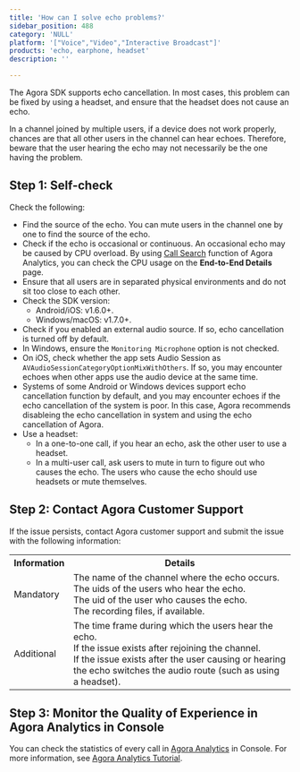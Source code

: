 ```yaml
---
title: 'How can I solve echo problems?'
sidebar_position: 488 
category: 'NULL' 
platform: '["Voice","Video","Interactive Broadcast"]'
products: 'echo, earphone, headset'   
description: '' 

---
```



The Agora SDK supports echo cancellation. In most cases, this problem can be fixed by using a headset, and ensure that the headset does not cause an echo. 

In a channel joined by multiple users, if a device does not work properly, chances are that all other users in the channel can hear echoes. Therefore, beware that the user hearing the echo may not necessarily be the one having the problem.

## Step 1: Self-check

Check the following:

- Find the source of the echo. You can mute users in the channel one by one to find the source of the echo.
- Check if the echo is occasional or continuous. An occasional echo may be caused by CPU overload. By using [Call Search](https://docs.agora.io/en/Agora%20Platform/aa_call_search?platform=All%20Platforms#analyze-quality-issues) function of Agora Analytics, you can check the CPU usage on the **End-to-End Details** page.
- Ensure that all users are in separated physical environments and do not sit too close to each other.
- Check the SDK version:
	- Android/iOS: v1.6.0+.
	- Windows/macOS: v1.7.0+.
- Check if you enabled an external audio source. If so, echo cancellation is turned off by default.
- In Windows, ensure the `Monitoring Microphone` option is not checked. 
- On iOS, check whether the app sets Audio Session as `AVAudioSessionCategoryOptionMixWithOthers`. If so, you may encounter echoes when other apps use the audio device at the same time.
- Systems of some Android or Windows devices support echo cancellation function by default, and you may encounter echoes if the echo cancellation of the system is poor. In this case, Agora recommends disableing the echo cancellation in system and using the echo cancellation of Agora.
- Use a headset:
	- In a one-to-one call, if you hear an echo, ask the other user to use a headset.
	- In a multi-user call, ask users to mute in turn to figure out who causes the echo. The users who cause the echo should use headsets or mute themselves.

## Step 2: Contact Agora Customer Support

If the issue persists, contact Agora customer support and submit the issue with the following information:

<table>
  <tr>
    <th>Information</th>
    <th>Details</th>
  </tr>
  <tr>
    <td>Mandatory</td>
    <td>The name of the channel where the echo occurs.<br>The uids of the users who hear the echo.<br>The uid of the user who causes the echo.<br>The recording files, if available.</td>
  </tr>
  <tr>
    <td>Additional</td>
    <td>The time frame during which the users hear the echo.<br>If the issue exists after rejoining the channel.<br>If the issue exists after the user causing or hearing the echo switches the audio route (such as using a headset).</td>
  </tr>
</table>

## Step 3: Monitor the Quality of Experience in Agora Analytics in Console

You can check the statistics of every call in [Agora Analytics](https://dashboard.agora.io/analytics/call/search) in Console. For more information, see [Agora Analytics Tutorial](https://dashboard.agora.io/analytics/call/tutorial?_ga=2.197716463.1125435494.1542623251-764614247.1539586349).

